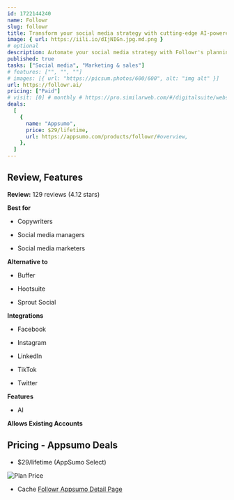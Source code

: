 ```yaml
---
id: 1722144240
name: Followr
slug: followr
title: Transform your social media strategy with cutting-edge AI-powered tools
image: { url: https://iili.io/dIjNIGn.jpg.md.png }
# optional
description: Automate your social media strategy with Followr's planning, scheduling, and calendar toolsCreate engaging content for your audience and measure your social media performance
published: true
tasks: ["Social media", "Marketing & sales"]
# features: ["", "", ""]
# images: [{ url: "https://picsum.photos/600/600", alt: "img alt" }]
url: https://followr.ai/
pricing: ["Paid"]
# visit: [0] # monthly # https://pro.similarweb.com/#/digitalsuite/websiteanalysis/home
deals:
  [
    {
      name: "Appsumo",
      price: $29/lifetime,
      url: https://appsumo.com/products/followr/#overview,
    },
  ]
---
```


## Review, Features

**Review:** 129 reviews (4.12 stars)

**Best for**

- Copywriters

- Social media managers

- Social media marketers

**Alternative to**

- Buffer

- Hootsuite

- Sprout Social

**Integrations**

- Facebook

- Instagram

- LinkedIn

- TikTok

- Twitter

**Features**

- AI

**Allows Existing Accounts**

## Pricing - Appsumo Deals

- $29/lifetime (AppSumo Select)

<Img src="https://iili.io/dIwEizu.png" alt="Plan Price" />

- Cache [Followr Appsumo Detail Page](https://iili.io/dIwEmdB.png)